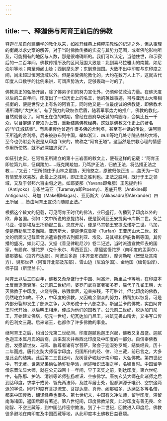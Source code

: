 ```yaml
---
---
---
```

title: 一、释迦佛与阿育王前后的佛教
---




释迦牟尼自创建佛学的教化以来，如推开经典上纯粹宗教性的记述之外，但从事理的衡裁以求史案的解答，对于当时佛教传播的实况与其势力范围，或者佛陀影响所及，可能拥有的地区与人数，那是很难确断的。我们可以认定，当他住世，和示寂后的一二百年间，佛教传播所及的区间范围大致是：北到喜马拉雅山的南麓，如尼泊尔等地；南至频阇山脉；西到摩头罗；东到鸯伽国。大致不出中印度与东印度之间，尚未超过恒河流域以外。但是亲受佛陀教化的，大约在数万人上下，这就古代印度人口数字的比例来讲，可谓声势浩大，足够轰动一时的了。

佛教真正的弘扬开展，除了佛弟子们的努力宣化外，仍须仰仗政治力量。在佛灭度以后的二百年间，印度出了一位历史上的名王，他的英雄事迹，可与亚历山大帝相抗衡的，便是世界史上有名的阿育王，同时他又是一位最虔诚的佛教徒，即佛教术语所谓的“大护法”。有了强力的政权作后盾，随着军事势力的推广，佛教的教化，自然就普及了。阿育王在位的时期，曾经在首府华氏城的鸡园寺，会集比丘一千众，以目犍连子帝须为上首，重新结集佛教经典，这就是佛教文化史上的著名的“华氏城结集”。而且相传他曾造作很多佛的舍利塔，甚至有神话的传说，讲阿育王所造的舍利塔，后来被散布到中国，举如浙江、四川等地几处寺院丛林的大塔，至今也仍附会传说是从印度飞来的，故称之“阿育王塔”。这当然是宗教心理的情感作用所使然，就不必深加追究了。

如征引史实，在阿育王所建立的第十三岩面的敕文上，便有这样的记载：“阿育王即位第九年，征羯羧加……既克羯羧加，乃笃护正法，归依正法，将弘播正法之教……”又云：“王所领住于山林之蛮族，天怜愍之，原彼归依正法……盖天为一切有情安乐欢喜故，此最上之胜利，即正法之胜利也。正法之胜利，既行于王之领域，又及于邻邦六百由旬之远。如耶婆那（Yavana即希腊）王恩提约科（Antiyoko）与条兰马亚（Turamaya即Ptoemy）、恩底开尼（Antikine即Antigonas）、马加（Make即Magas）、亚历斯大（Alikasadra即Alexander）四王所居……皆由阿育王宣说而随顺正法。”

根据这个敕文的记载，可见阿育王时代的佛法，业已盛行，传播到了印度以外的欧、非各国。例如：文中所说的恩提约科，便是叙利亚王安提奥卡库斯二世。条兰马亚，便是埃及王托勒密二世。恩底开尼，便是马其顿王安提戈诺斯二世。马加，便是西勒尼王麦伽斯。亚历斯大，便是伊庇鲁斯（Turfan）王亚历山大二世。敕文的后面又记载着曾派遣宣教师去到叙利亚、埃及、马其顿和伊庇鲁斯等国，其传播的盛况，如此可见。又据《善见律毗尼沙》卷二记述，当时派遣宣教师去的国家，有罽宾、犍陀罗（克什米尔、卑西亚瓦）、摩醯娑慢陀罗（南印度的孟索尔）、婆那婆私（拉齐布达腊）、阿波兰多迦（本齐亚布西部）、摩诃勒咜（贺壁及其南方）、臾那世界（阿富汗北部及东部）、雪山边（尼泊尔国）、金地国（缅甸沿岸）、师子国（斯里兰卡）。

阿育王以后三四百年，佛教又渐渐盛行于中国、阿富汗、斯里兰卡等地，在印度本土反而逐渐衰落。公元前二世纪间，婆罗门武将富奢密多罗，篡代了孔雀王朝，大灭佛教于中印度，火烧寺院，杀戮僧尼，迫害摧残，不可胜计。但北印度的佛教，仍然屹立如故。不久，中印度的佛教，又因劫余僧众的努力，稍稍加以恢复，可是内部分裂却发生了部派之争，大体形成于十八部之多。斯里兰卡的佛教，实由阿育王时代开始，以后明王相承，便成为他们的国教了。公元前二世纪，脱达加门尼王，开始建立佛塔，纪元一世纪，纪瓦达加门尼王，兴筑无畏山精舍，又书写口传的巴利文三藏。后来诸王，也都作了许多佛教的事业。

继阿育王之后，约当公元第二世纪间，印度迦腻色迦王兴起，佛教又复昌盛。迦腻色迦王本属月氏的后裔，后来渐次并吞西北印度及中印度的一部分。自信奉佛教后，发愿请世友、马鸣、胁尊者诸有学菩萨，聚会于迦湿弥罗城，结集经典，历十二年而成。唐代玄奘大师留学印度，归国所传的经、律、论三藏，前已言之，大多是此会的结集。此后第二三世纪间，龙树菩萨崛起于南印度，大弘佛教。第四世纪中，有无著、世亲兄弟俩弘扬弥勒学派，阐述唯识法相之学，名噪当时。中国留学僧东晋法显大师，就在公元四百十一年间，早于玄奘之前，到达印度。第六世纪中，有陈那、护法、清辨等论师弘扬唯识、空宗佛学。唐初玄奘大师在此诸师之后到达印度，求学于戒贤、智光两法师，及胜军居士处，但都渊源于唯识、空宗这两派的学说。同时印度有菩提流支、菩提达摩、真谛、阇那崛多、达磨笈多等名僧，都来中国传教，翻译经典也很多。第七世纪末，中国有义净法师，留学印度，滞留南海诸国，返国后颇有著述。第八世纪间，印度佛教渐衰，此时印度有善无畏、金刚智、不空三藏等，到中国弘传密宗教法。到了十二世纪，回教进入印度后，佛教徒多避地在南印度及中国西藏等地，从此印度本土佛教日益衰颓。